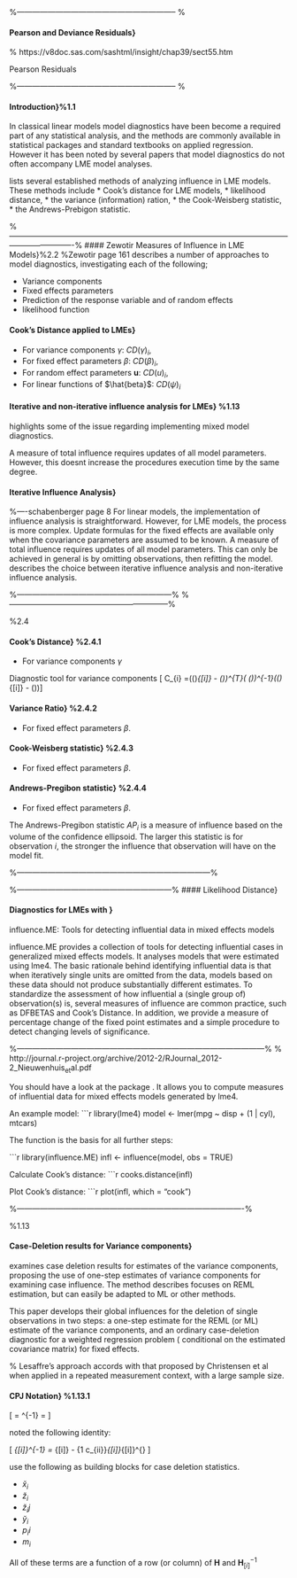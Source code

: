 

%-------------------------------------------------------------- %
<p>
\section{Residual Analysis for GLMs (Optional Section)}





#### Pearson and Deviance Residuals} 
% https://v8doc.sas.com/sashtml/insight/chap39/sect55.htm

Pearson Residuals



%-------------------------------------------------------------- %
<p>
\section{Residual Analysis for LME Models}
#### Introduction}%1.1
In classical linear models model diagnostics have been become a required part of any statistical analysis, and the methods are commonly available in statistical packages and standard textbooks on applied regression. However it has been noted by several papers that model diagnostics do not often accompany LME model analyses.

\textbf{Cite:Zewotir} lists several established methods of analyzing influence in LME models. These methods include 
* Cook's distance for LME models,
* \index{likelihood distance} likelihood distance,
* the variance (information) ration,
* the \index{Cook-Weisberg statistic} Cook-Weisberg statistic,
* the \index{Andrews-Prebigon statistic} Andrews-Prebigon statistic.


%-------------------------------------------------------------------------------------------------------------------------------------%
#### Zewotir Measures of Influence in LME Models}%2.2
%Zewotir page 161
\citet{Zewotir} describes a number of approaches to model diagnostics, investigating each of the following;

* Variance components
* Fixed effects parameters
* Prediction of the response variable and of random effects
* likelihood function


#### Cook's Distance applied to LMEs}

* For variance components $\gamma$: $CD(\gamma)_i$,
* For fixed effect parameters $\beta$: $CD(\beta)_i$,
* For random effect parameters $\boldsymbol{u}$: $CD(u)_i$,
* For linear functions of $\hat{beta}$: $CD(\psi)_i$


#### Iterative and non-iterative influence analysis for LMEs} %1.13

\textbf{Cite: Schabenberger} highlights some of the issue regarding implementing mixed model diagnostics.

A measure of total influence requires updates of all model parameters. However, this doesnt increase the procedures execution time by the same degree.

#### Iterative Influence Analysis}

%----schabenberger page 8
For linear models, the implementation of influence analysis is straightforward.
However, for LME models, the process is more complex. Update formulas for the fixed effects are available only when the covariance parameters are assumed to be known. A measure of total influence requires updates of all model parameters. This can only be achieved in general is by omitting observations, then refitting the model.\textbf{Cite: Schabenberger} describes the choice between \index{iterative influence analysis} iterative influence analysis and \index{non-iterative influence analysis} non-iterative influence analysis.



%------------------------------------------------------------%
\begin{description}
\item[Random Effects]

A large value for $CD(u)_i$ indicates that the $i-$th observation is influential in predicting random effects.

\item[linear functions]
$CD(\psi)_i$ does not have to be calculated unless $CD(\beta)_i$ is large.


\item[Information Ratio]
\end{description}

%--------------------------------------------------------------%
<p>
\section{Measures 2} %2.4

#### Cook's Distance} %2.4.1

* For variance components $\gamma$


Diagnostic tool for variance components
\[ C_{\theta i} =(\hat(\theta)_{[i]} - \hat(\theta))^{T}\mbox{cov}( \hat(\theta))^{-1}(\hat(\theta)_{[i]} - \hat(\theta))\]

#### Variance Ratio} %2.4.2

* For fixed effect parameters $\beta$.


#### Cook-Weisberg statistic} %2.4.3

* For fixed effect parameters $\beta$.


#### Andrews-Pregibon statistic} %2.4.4

* For fixed effect parameters $\beta$.

The Andrews-Pregibon statistic $AP_{i}$ is a measure of influence based on the volume of the confidence ellipsoid.
The larger this statistic is for observation $i$, the stronger the influence that observation will have on the model fit.


%---------------------------------------------------------------------------%




%------------------------------------------------------------%
#### Likelihood Distance}


\citet{BA83}

#### Diagnostics for LMEs with \texttt{R}}
influence.ME: Tools for detecting influential data in mixed effects models

influence.ME provides a collection of tools for detecting influential cases in generalized mixed effects models. It analyses models that were estimated using lme4. The basic rationale behind identifying influential data is that when iteratively single units are omitted from the data, models based on these data should not produce substantially different estimates. To standardize the assessment of how influential a (single group of) observation(s) is, several measures of influence are common practice, such as DFBETAS and Cook's Distance. In addition, we provide a measure of percentage change of the fixed point estimates and a simple procedure to detect changing levels of significance.


%------------------------------------------------------------------------------------------------%
% http://journal.r-project.org/archive/2012-2/RJournal_2012-2_Nieuwenhuis~et~al.pdf

You should have a look at the \texttt{R} package \textit{\textbf{influence.ME}}. It allows you to compute measures of influential data for mixed effects models generated by lme4.

An example model:
```r
library(lme4)
model <- lmer(mpg ~ disp + (1 | cyl), mtcars)


The function \texttt{influence} is the basis for all further steps:

```r
library(influence.ME)
infl <- influence(model, obs = TRUE)

Calculate Cook's distance:
```r
cooks.distance(infl)

Plot Cook's distance:
```r
plot(infl, which = "cook")

<p>
%----------------------------------------------------------------------------------------%

\section{Case-Deletion Diagnostics for LMEs The CPJ Paper}%1.13

#### Case-Deletion results for Variance components}
\textbf{Cite: CPJ}  examines case deletion results for estimates of the variance components, proposing the use of one-step estimates of variance components for examining case influence. The method describes focuses on REML estimation, but can easily be adapted to ML or other methods.

This paper develops their global influences for the deletion of single observations in two steps: a one-step estimate for the REML (or ML) estimate of the variance components, and an ordinary case-deletion diagnostic for a weighted regression problem ( conditional on the estimated covariance matrix) for fixed effects.

% Lesaffre's approach accords with that proposed by Christensen et al when applied in a repeated measurement context, with a large sample size.

#### CPJ Notation} %1.13.1

\[ \boldsymbol{C} = \boldsymbol{H}^{-1} = \left[
\begin{array}{cc}
c_{ii} & \boldsymbol{c}_{i}^{\prime}\\
\boldsymbol{c}_{i} &  \boldsymbol{C}_{[i]}
\end{array} \right]
\]

\textbf{Cite: CPJ}  noted the following identity:

\[ \boldsymbol{H}_{[i]}^{-1}  = \boldsymbol{C}_{[i]} - {1 \over c_{ii}}\boldsymbol{c}_{[i]}\boldsymbol{c}_{[i]}^{\prime} \]


\textbf{Cite: CPJ} use the following as building blocks for case deletion statistics.

* $\breve{x}_i$
* $\breve{z}_i$
* $\breve{z}_ij$
* $\breve{y}_i$
* $p_ii$
* $m_i$

All of these terms are a function of a row (or column) of $\boldsymbol{H}$ and $\boldsymbol{H}_{[i]}^{-1}$


<p>
